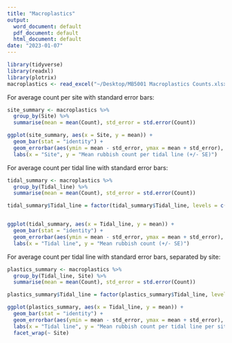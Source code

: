 ```yaml
---
title: "Macroplastics"
output:
  word_document: default
  pdf_document: default
  html_document: default
date: "2023-01-07"
---
```



```r
library(tidyverse)
library(readxl)
library(plotrix)
macroplastics <- read_excel("~/Desktop/MB5001 Macroplastics Counts.xlsx")
```

For average count per site with standard error bars:

```r
site_summary <- macroplastics %>% 
  group_by(Site) %>% 
  summarise(mean = mean(Count), std_error = std.error(Count))

ggplot(site_summary, aes(x = Site, y = mean)) +
  geom_bar(stat = "identity") +
  geom_errorbar(aes(ymin = mean - std_error, ymax = mean + std_error), width = 0.4, size = 0.4) +
  labs(x = "Site", y = "Mean rubbish count per tidal line (+/- SE)")
```


For average count per tidal line with standard error bars:

```r
tidal_summary <- macroplastics %>% 
  group_by(Tidal_line) %>% 
  summarise(mean = mean(Count), std_error = std.error(Count))

tidal_summary$Tidal_line = factor(tidal_summary$Tidal_line, levels = c('water', 'low', 'high', 'vegetation', 'grass'))


ggplot(tidal_summary, aes(x = Tidal_line, y = mean)) +
  geom_bar(stat = "identity") +
  geom_errorbar(aes(ymin = mean - std_error, ymax = mean + std_error), width = 0.4, size = 0.4) +
  labs(x = "Tidal line", y = "Mean rubbish count (+/- SE)")
```



For average count per tidal line with standard error bars, separated by site:

```r
plastics_summary <- macroplastics %>% 
  group_by(Tidal_line, Site) %>% 
  summarise(mean = mean(Count), std_error = std.error(Count))

plastics_summary$Tidal_line = factor(plastics_summary$Tidal_line, levels = c('water', 'low', 'high', 'vegetation', 'grass'))

ggplot(plastics_summary, aes(x = Tidal_line, y = mean)) +
  geom_bar(stat = "identity") +
  geom_errorbar(aes(ymin = mean - std_error, ymax = mean + std_error), width = 0.4, size = 0.4) +
  labs(x = "Tidal line", y = "Mean rubbish count per tidal line per site (+/- SE)") +
  facet_wrap(~ Site)
```










